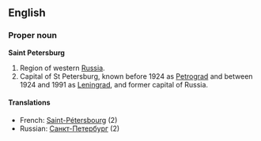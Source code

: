 ==English==

===Proper noun===
'''Saint Petersburg'''

#Region of western [[Russia]].
#Capital of St Petersburg, known before 1924 as [[Petrograd]] and between 1924 and 1991 as [[Leningrad]], and former capital of Russia.

====Translations====
*French: [[Saint-Pétersbourg]] (2)
*Russian: [[Санкт-Петербург]] (2)